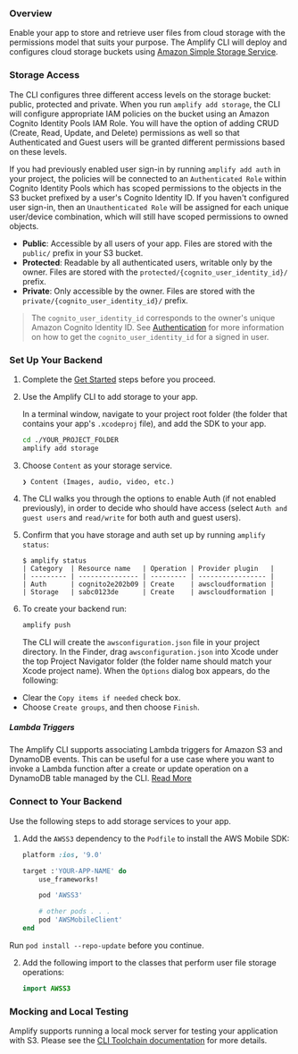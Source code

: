 ### Overview

Enable your app to store and retrieve user files from cloud storage with the permissions model that suits your purpose. The Amplify CLI will deploy and configures cloud storage buckets using [Amazon Simple Storage Service](http://docs.aws.amazon.com/AmazonS3/latest/dev/).

### Storage Access

The CLI configures three different access levels on the storage bucket: public, protected and private. When you run `amplify add storage`, the CLI will configure appropriate IAM policies on the bucket using an Amazon Cognito Identity Pools IAM Role. You will have the option of adding CRUD (Create, Read, Update, and Delete) permissions as well so that Authenticated and Guest users will be granted different permissions based on these levels.

If you had previously enabled user sign-in by running `amplify add auth` in your project, the policies will be connected to an `Authenticated Role` within Cognito Identity Pools which has scoped permissions to the objects in the S3 bucket prefixed by a user's Cognito Identity ID. If you haven't configured user sign-in, then an `Unauthenticated Role` will be assigned for each unique user/device combination, which will still have scoped permissions to owned objects.

* **Public**: Accessible by all users of your app. Files are stored with the `public/` prefix in your S3 bucket.
* **Protected**: Readable by all authenticated users, writable only by the owner. Files are stored with the `protected/{cognito_user_identity_id}/` prefix.
* **Private**: Only accessible by the owner. Files are stored with the `private/{cognito_user_identity_id}/` prefix.

> The `cognito_user_identity_id` corresponds to the owner's unique Amazon Cognito Identity ID. See [Authentication](/[platform]/sdk/auth/working-with-api/#utility-properties) for more information on how to get the `cognito_user_identity_id` for a signed in user.
 
### Set Up Your Backend

1. Complete the [Get Started](/[platform]/start/getting-started/introduction/) steps before you proceed.

2. Use the Amplify CLI to add storage to your app.

    In a terminal window, navigate to your project root folder (the folder that contains your app's `.xcodeproj` file), and add the SDK to your app.

    ```bash
    cd ./YOUR_PROJECT_FOLDER
    amplify add storage
    ```

3.  Choose `Content` as your storage service.

    ```console
    ❯ Content (Images, audio, video, etc.)
    ```

4. The CLI walks you through the options to enable Auth (if not enabled previously), in order to decide who should have access (select `Auth and guest users` and `read/write` for both auth and guest users).

5. Confirm that you have storage and auth set up by running `amplify status`:

    ```console
    $ amplify status
    | Category  | Resource name   | Operation | Provider plugin   |
    | --------- | --------------- | --------- | ----------------- |
    | Auth      | cognito2e202b09 | Create    | awscloudformation |
    | Storage   | sabc0123de      | Create    | awscloudformation |
    ```

6. To create your backend run:

    ```bash
    amplify push
    ```

    The CLI will create the `awsconfiguration.json` file in your project directory. In the Finder, drag `awsconfiguration.json` into Xcode under the top Project Navigator folder (the folder name should match your Xcode project name). When the `Options` dialog box appears, do the following:

* Clear the `Copy items if needed` check box.
* Choose `Create groups`, and then choose `Finish`.

##### Lambda Triggers
The Amplify CLI supports associating Lambda triggers for Amazon S3 and DynamoDB events. This can be useful for a use case where you want to invoke a Lambda function after a create or update operation on a DynamoDB table managed by the CLI. [Read More](/[platform]/tools/cli/usage/lambda-triggers/#s3-lambda-triggers)

### Connect to Your Backend

Use the following steps to add storage services to your app.

1. Add the `AWSS3` dependency to the `Podfile` to install the AWS Mobile SDK:

    ```ruby
    platform :ios, '9.0'

    target :'YOUR-APP-NAME' do
        use_frameworks!

        pod 'AWSS3'

        # other pods . . .
        pod 'AWSMobileClient'
    end
    ```

Run `pod install --repo-update` before you continue.

2. Add the following import to the classes that perform user file storage operations:

    ```swift
    import AWSS3
    ```

### Mocking and Local Testing

Amplify supports running a local mock server for testing your application with S3. Please see the [CLI Toolchain documentation](/[platform]/tools/cli/usage/mock/) for more details.
